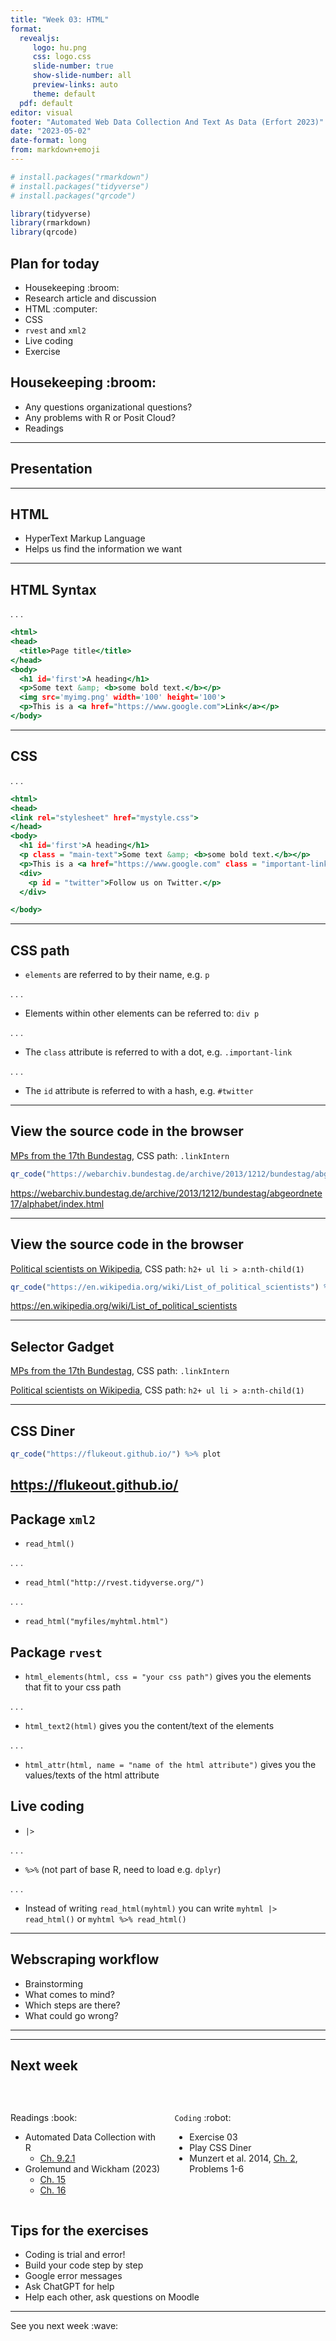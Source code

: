 ```yaml
---
title: "Week 03: HTML"
format: 
  revealjs:
     logo: hu.png
     css: logo.css
     slide-number: true
     show-slide-number: all
     preview-links: auto
     theme: default
  pdf: default
editor: visual
footer: "Automated Web Data Collection And Text As Data (Erfort 2023)"
date: "2023-05-02"
date-format: long
from: markdown+emoji
---
```


```r
# install.packages("rmarkdown")
# install.packages("tidyverse")
# install.packages("qrcode")

library(tidyverse)
library(rmarkdown)
library(qrcode)
```

## Plan for today

-   Housekeeping :broom:
-   Research article and discussion
-   HTML :computer:
-   CSS
-   `rvest` and `xml2`
-   Live coding
-   Exercise

## Housekeeping :broom:

-   Any questions organizational questions?
-   Any problems with R or Posit Cloud?
-   Readings

------------------------------------------------------------------------

## Presentation

------------------------------------------------------------------------

## HTML

-   HyperText Markup Language
-   Helps us find the information we want

------------------------------------------------------------------------

## HTML Syntax

. . .

``` .html
<html>
<head>
  <title>Page title</title>
</head>
<body>
  <h1 id='first'>A heading</h1>
  <p>Some text &amp; <b>some bold text.</b></p>
  <img src='myimg.png' width='100' height='100'>
  <p>This is a <a href="https://www.google.com">Link</a></p>
</body>
```

------------------------------------------------------------------------

## CSS

. . .

``` .html
<html>
<head>
<link rel="stylesheet" href="mystyle.css">
</head>
<body>
  <h1 id='first'>A heading</h1>
  <p class = "main-text">Some text &amp; <b>some bold text.</b></p>
  <p>This is a <a href="https://www.google.com" class = "important-link">Link</a></p>
  <div>
    <p id = "twitter">Follow us on Twitter.</p>
  </div>

</body>
```

------------------------------------------------------------------------

## CSS path

-   `elements` are referred to by their name, e.g. `p`

. . .

-   Elements within other elements can be referred to: `div p`

. . .

-   The `class` attribute is referred to with a dot, e.g. `.important-link`

. . .

-   The `id` attribute is referred to with a hash, e.g. `#twitter`

------------------------------------------------------------------------

## View the source code in the browser

[MPs from the 17th Bundestag](https://webarchiv.bundestag.de/archive/2013/1212/bundestag/abgeordnete17/alphabet/index.html), CSS path: `.linkIntern`

```r
qr_code("https://webarchiv.bundestag.de/archive/2013/1212/bundestag/abgeordnete17/alphabet/index.html") %>% plot
```

<https://webarchiv.bundestag.de/archive/2013/1212/bundestag/abgeordnete17/alphabet/index.html>

------------------------------------------------------------------------

## View the source code in the browser

[Political scientists on Wikipedia](https://en.wikipedia.org/wiki/List_of_political_scientists), CSS path: `h2+ ul li > a:nth-child(1)`

```r
qr_code("https://en.wikipedia.org/wiki/List_of_political_scientists") %>% plot
```

<https://en.wikipedia.org/wiki/List_of_political_scientists>

------------------------------------------------------------------------

## Selector Gadget

[MPs from the 17th Bundestag](https://webarchiv.bundestag.de/archive/2013/1212/bundestag/abgeordnete17/alphabet/index.html), CSS path: `.linkIntern`

[Political scientists on Wikipedia](https://en.wikipedia.org/wiki/List_of_political_scientists), CSS path: `h2+ ul li > a:nth-child(1)`

------------------------------------------------------------------------

## CSS Diner

```r
qr_code("https://flukeout.github.io/") %>% plot
```

## <https://flukeout.github.io/>

## Package `xml2`

-   `read_html()`

. . .

-   `read_html("http://rvest.tidyverse.org/")`

. . .

-   `read_html("myfiles/myhtml.html")`

## Package `rvest`

-   `html_elements(html, css = "your css path")` gives you the elements that fit to your css path

. . .

-   `html_text2(html)` gives you the content/text of the elements

. . .

-   `html_attr(html, name = "name of the html attribute")` gives you the values/texts of the html attribute

## Live coding

-   `|>`

. . .

-   `%>%` (not part of base R, need to load e.g. `dplyr`)

. . .

-   Instead of writing `read_html(myhtml)` you can write `myhtml |> read_html()` or `myhtml %>% read_html()`

------------------------------------------------------------------------

## Webscraping workflow

-   Brainstorming
-   What comes to mind?
-   Which steps are there?
-   What could go wrong?

------------------------------------------------------------------------

------------------------------------------------------------------------

## Next week

<br>

::: columns
::: {.column width="50%"}
Readings :book:

-   Automated Data Collection with R
    -   [Ch. 9.2.1](https://doi.org/10.1002/9781118834732.ch9)
-   Grolemund and Wickham (2023)
    -   [Ch. 15](https://r4ds.hadley.nz/strings.html)
    -   [Ch. 16](https://r4ds.hadley.nz/regexps.html)
:::

::: {.column width="50%"}
`Coding` :robot:

-   Exercise 03
-   Play CSS Diner
-   Munzert et al. 2014, [Ch. 2](https://doi.org/10.1002/9781118834732.ch2), Problems 1-6
:::
:::

## Tips for the exercises

-   Coding is trial and error!
-   Build your code step by step
-   Google error messages
-   Ask ChatGPT for help
-   Help each other, ask questions on Moodle

------------------------------------------------------------------------

See you next week :wave:
